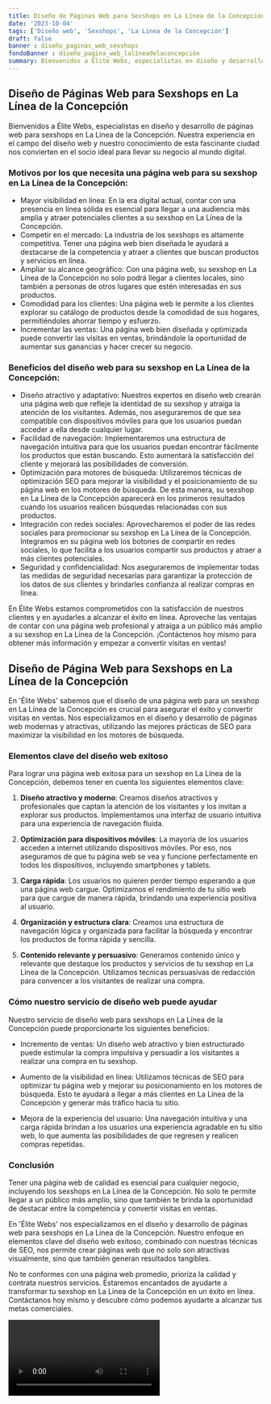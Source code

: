 ```yaml
---
title: Diseño de Páginas Web para Sexshops en La Línea de la Concepción
date: '2023-10-04'
tags: ['Diseño web', 'Sexshops', 'La Línea de la Concepción']
draft: false
banner : diseño_paginas_web_sexshops
fondoBanner : diseño_pagina_web_lalíneadelaconcepción
summary: Bienvenidos a Élite Webs, especialistas en diseño y desarrollo de páginas web para sexshops en La Línea de la Concepción. Nuestra experiencia en el campo del diseño web y nuestro conocimiento de esta fascinante ciudad nos convierten en el socio ideal para llevar su negocio al mundo digital.
---
```


## Diseño de Páginas Web para Sexshops en La Línea de la Concepción

Bienvenidos a Élite Webs, especialistas en diseño y desarrollo de páginas web para sexshops en La Línea de la Concepción. Nuestra experiencia en el campo del diseño web y nuestro conocimiento de esta fascinante ciudad nos convierten en el socio ideal para llevar su negocio al mundo digital.

### Motivos por los que necesita una página web para su sexshop en La Línea de la Concepción:

- Mayor visibilidad en línea: En la era digital actual, contar con una presencia en línea sólida es esencial para llegar a una audiencia más amplia y atraer potenciales clientes a su sexshop en La Línea de la Concepción.
- Competir en el mercado: La industria de los sexshops es altamente competitiva. Tener una página web bien diseñada le ayudará a destacarse de la competencia y atraer a clientes que buscan productos y servicios en línea.
- Ampliar su alcance geográfico: Con una página web, su sexshop en La Línea de la Concepción no solo podrá llegar a clientes locales, sino también a personas de otros lugares que estén interesadas en sus productos.
- Comodidad para los clientes: Una página web le permite a los clientes explorar su catálogo de productos desde la comodidad de sus hogares, permitiéndoles ahorrar tiempo y esfuerzo.
- Incrementar las ventas: Una página web bien diseñada y optimizada puede convertir las visitas en ventas, brindándole la oportunidad de aumentar sus ganancias y hacer crecer su negocio.

### Beneficios del diseño web para su sexshop en La Línea de la Concepción:

- Diseño atractivo y adaptativo: Nuestros expertos en diseño web crearán una página web que refleje la identidad de su sexshop y atraiga la atención de los visitantes. Además, nos aseguraremos de que sea compatible con dispositivos móviles para que los usuarios puedan acceder a ella desde cualquier lugar.
- Facilidad de navegación: Implementaremos una estructura de navegación intuitiva para que los usuarios puedan encontrar fácilmente los productos que están buscando. Esto aumentará la satisfacción del cliente y mejorará las posibilidades de conversión.
- Optimización para motores de búsqueda: Utilizaremos técnicas de optimización SEO para mejorar la visibilidad y el posicionamiento de su página web en los motores de búsqueda. De esta manera, su sexshop en La Línea de la Concepción aparecerá en los primeros resultados cuando los usuarios realicen búsquedas relacionadas con sus productos.
- Integración con redes sociales: Aprovecharemos el poder de las redes sociales para promocionar su sexshop en La Línea de la Concepción. Integramos en su página web los botones de compartir en redes sociales, lo que facilita a los usuarios compartir sus productos y atraer a más clientes potenciales.
- Seguridad y confidencialidad: Nos aseguraremos de implementar todas las medidas de seguridad necesarias para garantizar la protección de los datos de sus clientes y brindarles confianza al realizar compras en línea.

En Élite Webs estamos comprometidos con la satisfacción de nuestros clientes y en ayudarles a alcanzar el éxito en línea. Aproveche las ventajas de contar con una página web profesional y atraiga a un público más amplio a su sexshop en La Línea de la Concepción. ¡Contáctenos hoy mismo para obtener más información y empezar a convertir visitas en ventas!

<GifSeo />

<Cta />

## Diseño de Página Web para Sexshops en La Línea de la Concepción

En 'Élite Webs' sabemos que el diseño de una página web para un sexshop en La Línea de la Concepción es crucial para asegurar el éxito y convertir visitas en ventas. Nos especializamos en el diseño y desarrollo de páginas web modernas y atractivas, utilizando las mejores prácticas de SEO para maximizar la visibilidad en los motores de búsqueda.

### Elementos clave del diseño web exitoso

Para lograr una página web exitosa para un sexshop en La Línea de la Concepción, debemos tener en cuenta los siguientes elementos clave:

1. **Diseño atractivo y moderno**: Creamos diseños atractivos y profesionales que captan la atención de los visitantes y los invitan a explorar sus productos. Implementamos una interfaz de usuario intuitiva para una experiencia de navegación fluida.

2. **Optimización para dispositivos móviles**: La mayoría de los usuarios acceden a internet utilizando dispositivos móviles. Por eso, nos aseguramos de que tu página web se vea y funcione perfectamente en todos los dispositivos, incluyendo smartphones y tablets.

3. **Carga rápida**: Los usuarios no quieren perder tiempo esperando a que una página web cargue. Optimizamos el rendimiento de tu sitio web para que cargue de manera rápida, brindando una experiencia positiva al usuario.

4. **Organización y estructura clara**: Creamos una estructura de navegación lógica y organizada para facilitar la búsqueda y encontrar los productos de forma rápida y sencilla.

5. **Contenido relevante y persuasivo**: Generamos contenido único y relevante que destaque los productos y servicios de tu sexshop en La Línea de la Concepción. Utilizamos técnicas persuasivas de redacción para convencer a los visitantes de realizar una compra.

### Cómo nuestro servicio de diseño web puede ayudar

Nuestro servicio de diseño web para sexshops en La Línea de la Concepción puede proporcionarte los siguientes beneficios:

- Incremento de ventas: Un diseño web atractivo y bien estructurado puede estimular la compra impulsiva y persuadir a los visitantes a realizar una compra en tu sexshop.

- Aumento de la visibilidad en línea: Utilizamos técnicas de SEO para optimizar tu página web y mejorar su posicionamiento en los motores de búsqueda. Esto te ayudará a llegar a más clientes en La Línea de la Concepción y generar más tráfico hacia tu sitio.

- Mejora de la experiencia del usuario: Una navegación intuitiva y una carga rápida brindan a los usuarios una experiencia agradable en tu sitio web, lo que aumenta las posibilidades de que regresen y realicen compras repetidas.

### Conclusión

Tener una página web de calidad es esencial para cualquier negocio, incluyendo los sexshops en La Línea de la Concepción. No solo te permite llegar a un público más amplio, sino que también te brinda la oportunidad de destacar entre la competencia y convertir visitas en ventas.

En 'Élite Webs' nos especializamos en el diseño y desarrollo de páginas web para sexshops en La Línea de la Concepción. Nuestro enfoque en elementos clave del diseño web exitoso, combinado con nuestras técnicas de SEO, nos permite crear páginas web que no solo son atractivas visualmente, sino que también generan resultados tangibles.

No te conformes con una página web promedio, prioriza la calidad y contrata nuestros servicios. Estaremos encantados de ayudarte a transformar tu sexshop en La Línea de la Concepción en un éxito en línea. Contáctanos hoy mismo y descubre cómo podemos ayudarte a alcanzar tus metas comerciales.

<Video />

<CtaBot job='Sexshops' city='La Línea de la Concepción'/>

<Gmaps query='La Línea de la Concepción+españa+maps' />